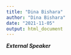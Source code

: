 ```yaml
---
title: "Dina Bishara"
author: "Dina Bishara"
date: "2021-11-05"
output: html_document
---
```


***External Speaker***